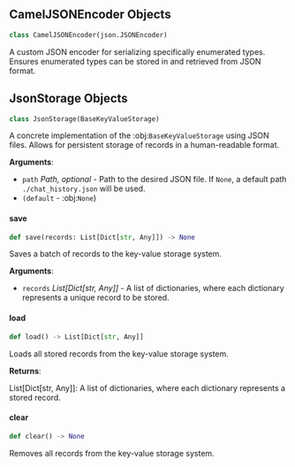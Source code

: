 <a id="camel.storages.key_value_storages.json"></a>

<a id="camel.storages.key_value_storages.json.CamelJSONEncoder"></a>

## CamelJSONEncoder Objects

```python
class CamelJSONEncoder(json.JSONEncoder)
```

A custom JSON encoder for serializing specifically enumerated types.
Ensures enumerated types can be stored in and retrieved from JSON format.

<a id="camel.storages.key_value_storages.json.JsonStorage"></a>

## JsonStorage Objects

```python
class JsonStorage(BaseKeyValueStorage)
```

A concrete implementation of the :obj:`BaseKeyValueStorage` using JSON
files. Allows for persistent storage of records in a human-readable format.

**Arguments**:

- `path` _Path, optional_ - Path to the desired JSON file. If `None`, a
  default path `./chat_history.json` will be used.
- `(default` - :obj:`None`)

<a id="camel.storages.key_value_storages.json.JsonStorage.save"></a>

#### save

```python
def save(records: List[Dict[str, Any]]) -> None
```

Saves a batch of records to the key-value storage system.

**Arguments**:

- `records` _List[Dict[str, Any]]_ - A list of dictionaries, where each
  dictionary represents a unique record to be stored.

<a id="camel.storages.key_value_storages.json.JsonStorage.load"></a>

#### load

```python
def load() -> List[Dict[str, Any]]
```

Loads all stored records from the key-value storage system.

**Returns**:

  List[Dict[str, Any]]: A list of dictionaries, where each dictionary
  represents a stored record.

<a id="camel.storages.key_value_storages.json.JsonStorage.clear"></a>

#### clear

```python
def clear() -> None
```

Removes all records from the key-value storage system.

